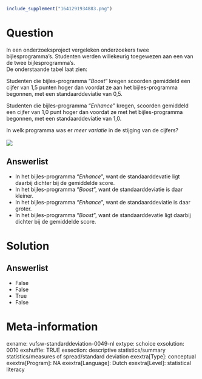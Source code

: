 ```r
include_supplement("1641291934883.png")
```

Question
========
In een onderzoeksproject vergeleken onderzoekers twee bijlesprogramma's.
Studenten werden willekeurig toegewezen aan een van de twee
bijlesprogramma's.  
De onderstaande tabel laat zien:  
  
Studenten die bijles-programma "*Boost*" kregen scoorden gemiddeld een
cijfer van 1,5 punten hoger dan voordat ze aan het bijles-programma
begonnen, met een standaarddeviatie van 0,5.  
  
Studenten die bijles-programma "*Enhance*" kregen, scoorden gemiddeld
een cijfer van 1,0 punt hoger dan voordat ze met het bijles-programma
begonnen, met een standaarddeviatie van 1,0.  
  
In welk programma was er *meer variatie* in de stijging van de
cijfers?  
   
![](1641291934883.png)

Answerlist
----------
* In het bijles-programma “*Enhance*”, want de standaarddevatie ligt
  daarbij dichter bij de gemiddelde score.
* In het bijles-programma “*Boost*”, want de standaarddeviatie is daar
  kleiner.
* In het bijles-programma “*Enhance*”, want de standaarddeviatie is daar
  groter.
* In het bijles-programma “*Boost*”, want de standaarddevatie ligt daarbij
  dichter bij de gemiddelde score.

Solution
========










Answerlist
----------
* False
* False
* True
* False

Meta-information
================
exname: vufsw-standarddeviation-0049-nl
extype: schoice
exsolution: 0010
exshuffle: TRUE
exsection: descriptive statistics/summary statistics/measures of spread/standard deviation
exextra[Type]: conceptual
exextra[Program]: NA
exextra[Language]: Dutch
exextra[Level]: statistical literacy

